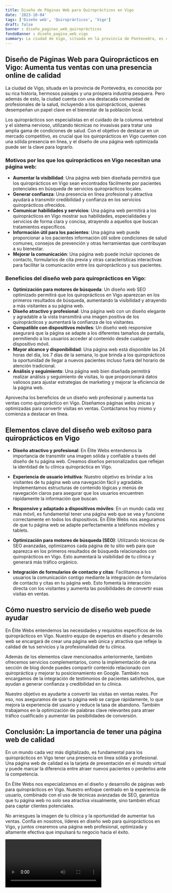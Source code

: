 ```yaml
---
title: Diseño de Páginas Web para Quiroprácticos en Vigo
date: '2023-10-04'
tags: ['Diseño web', 'Quiroprácticos', 'Vigo']
draft: false
banner : diseño_paginas_web_quiroprácticos
fondoBanner : diseño_pagina_web_vigo
summary: La ciudad de Vigo, situada en la provincia de Pontevedra, es conocida por su rica historia, hermosos paisajes y una próspera industria pesquera. Pero además de esto, la ciudad cuenta con una destacada comunidad de profesionales de la salud, incluyendo a los quiroprácticos, quienes desempeñan un papel clave en el bienestar de la población local.
---
```


## Diseño de Páginas Web para Quiroprácticos en Vigo: Aumenta tus ventas con una presencia online de calidad

La ciudad de Vigo, situada en la provincia de Pontevedra, es conocida por su rica historia, hermosos paisajes y una próspera industria pesquera. Pero además de esto, la ciudad cuenta con una destacada comunidad de profesionales de la salud, incluyendo a los quiroprácticos, quienes desempeñan un papel clave en el bienestar de la población local.

Los quiroprácticos son especialistas en el cuidado de la columna vertebral y el sistema nervioso, utilizando técnicas no invasivas para tratar una amplia gama de condiciones de salud. Con el objetivo de destacar en un mercado competitivo, es crucial que los quiroprácticos en Vigo cuenten con una sólida presencia en línea, y el diseño de una página web optimizada puede ser la clave para lograrlo.

### Motivos por los que los quiroprácticos en Vigo necesitan una página web:

- **Aumentar la visibilidad**: Una página web bien diseñada permitirá que los quiroprácticos en Vigo sean encontrados fácilmente por pacientes potenciales en búsqueda de servicios quiroprácticos locales.
- **Generar confianza**: Una presencia en línea profesional y atractiva ayudará a transmitir credibilidad y confianza en los servicios quiroprácticos ofrecidos.
- **Comunicar habilidades y servicios**: Una página web permitirá a los quiroprácticos en Vigo mostrar sus habilidades, especialidades y servicios de forma clara y concisa, atrayendo a aquellos que buscan tratamientos específicos.
- **Información útil para los pacientes**: Una página web puede proporcionar a los pacientes información útil sobre condiciones de salud comunes, consejos de prevención y otras herramientas que contribuyan a su bienestar.
- **Mejorar la comunicación**: Una página web puede incluir opciones de contacto, formularios de cita previa y otras características interactivas para facilitar la comunicación entre los quiroprácticos y sus pacientes.

### Beneficios del diseño web para quiroprácticos en Vigo:

- **Optimización para motores de búsqueda**: Un diseño web SEO optimizado permitirá que los quiroprácticos en Vigo aparezcan en los primeros resultados de búsqueda, aumentando la visibilidad y atrayendo a más visitantes a su página web.
- **Diseño atractivo y profesional**: Una página web con un diseño elegante y agradable a la vista transmitirá una imagen positiva de los quiroprácticos y aumentará la confianza de los visitantes.
- **Compatible con dispositivos móviles**: Un diseño web responsive asegurará que la página se adapte a los diferentes tamaños de pantalla, permitiendo a los usuarios acceder al contenido desde cualquier dispositivo móvil.
- **Mayor alcance y disponibilidad**: Una página web está disponible las 24 horas del día, los 7 días de la semana, lo que brinda a los quiroprácticos la oportunidad de llegar a nuevos pacientes incluso fuera del horario de atención tradicional.
- **Análisis y seguimiento**: Una página web bien diseñada permitirá realizar análisis y seguimiento de visitas, lo que proporcionará datos valiosos para ajustar estrategias de marketing y mejorar la eficiencia de la página web.

Aprovecha los beneficios de un diseño web profesional y aumenta tus ventas como quiropráctico en Vigo. Diseñamos páginas webs únicas y optimizadas para convertir visitas en ventas. Contáctanos hoy mismo y comienza a destacar en línea.

<GifSeo />

<Cta />

## Elementos clave del diseño web exitoso para quiroprácticos en Vigo

- **Diseño atractivo y profesional**: En Élite Webs entendemos la importancia de transmitir una imagen sólida y confiable a través del diseño de tu página web. Creamos diseños personalizados que reflejan la identidad de tu clínica quiropráctica en Vigo.

- **Experiencia de usuario intuitiva**: Nuestro objetivo es brindar a los visitantes de tu página web una navegación fácil y agradable. Implementamos estructuras de contenido lógicas y menús de navegación claros para asegurar que los usuarios encuentren rápidamente la información que buscan.

- **Responsive y adaptado a dispositivos móviles**: En un mundo cada vez más móvil, es fundamental tener una página web que se vea y funcione correctamente en todos los dispositivos. En Élite Webs nos aseguramos de que tu página web se adapte perfectamente a teléfonos móviles y tablets.

- **Optimización para motores de búsqueda (SEO)**: Utilizando técnicas de SEO avanzadas, optimizamos cada página de tu sitio web para que aparezca en los primeros resultados de búsqueda relacionados con quiroprácticos en Vigo. Esto aumentará la visibilidad de tu clínica y generará más tráfico orgánico.

- **Integración de formularios de contacto y citas**: Facilitamos a los usuarios la comunicación contigo mediante la integración de formularios de contacto y citas en tu página web. Esto fomenta la interacción directa con los visitantes y aumenta las posibilidades de convertir esas visitas en ventas.

## Cómo nuestro servicio de diseño web puede ayudar

En Élite Webs entendemos las necesidades y requisitos específicos de los quiroprácticos en Vigo. Nuestro equipo de expertos en diseño y desarrollo web se encargará de crear una página web única y atractiva que refleje la calidad de tus servicios y la profesionalidad de tu clínica.

Además de los elementos clave mencionados anteriormente, también ofrecemos servicios complementarios, como la implementación de una sección de blog donde puedes compartir contenido relacionado con quiropráctica y mejorar tu posicionamiento en Google. También nos encargamos de la integración de testimonios de pacientes satisfechos, que ayudan a generar confianza y credibilidad en tu clínica.

Nuestro objetivo es ayudarte a convertir las visitas en ventas reales. Por eso, nos aseguramos de que tu página web se cargue rápidamente, lo que mejora la experiencia del usuario y reduce la tasa de abandono. También trabajamos en la optimización de palabras clave relevantes para atraer tráfico cualificado y aumentar las posibilidades de conversión.

## Conclusión: La importancia de tener una página web de calidad

En un mundo cada vez más digitalizado, es fundamental para los quiroprácticos en Vigo tener una presencia en línea sólida y profesional. Una página web de calidad es la tarjeta de presentación en el mundo virtual y puede marcar la diferencia entre atraer nuevos pacientes o perderlos ante la competencia.

En Élite Webs nos especializamos en el diseño y desarrollo de páginas web para quiroprácticos en Vigo. Nuestro enfoque centrado en la experiencia de usuario, combinado con el uso de técnicas avanzadas de SEO, garantiza que tu página web no solo sea atractiva visualmente, sino también eficaz para captar clientes potenciales.

No arriesgues la imagen de tu clínica y la oportunidad de aumentar tus ventas. Confía en nosotros, líderes en diseño web para quiroprácticos en Vigo, y juntos crearemos una página web profesional, optimizada y altamente efectiva que impulsará tu negocio hacia el éxito.

<Video />

<CtaBot job='Quiroprácticos' city='Vigo'/>

<Gmaps query='Vigo+españa+maps' />